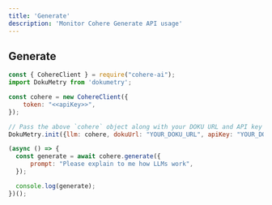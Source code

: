 ```yaml
---
title: 'Generate'
description: 'Monitor Cohere Generate API usage'
---
```


## Generate

```javascript
const { CohereClient } = require("cohere-ai");
import DokuMetry from 'dokumetry';

const cohere = new CohereClient({
    token: "<<apiKey>>",
});

// Pass the above `cohere` object along with your DOKU URL and API key and this will make sure that all Cohere calls are automatically tracked.
DokuMetry.init({llm: cohere, dokuUrl: "YOUR_DOKU_URL", apiKey: "YOUR_DOKU_TOKEN"})

(async () => {
  const generate = await cohere.generate({
      prompt: "Please explain to me how LLMs work",
  });

  console.log(generate);
})();
```